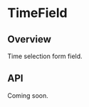 
<Meta of={TimeFieldStories} />

# TimeField

<ResourceLinks
  sourceCode="https://github.com/cultureamp/kaizen-design-system/tree/main/packages/components/src/TimeField"
  figma="https://www.figma.com/file/ZRfnoNUXbGZv4eVWLbF4Az/%F0%9F%96%BC%EF%B8%8F-Component-Gallery?type=design&node-id=9%3A37847&mode=design&t=tmk2yNQC5xRRlaQF-1"
  designGuidelines="https://cultureamp.atlassian.net/wiki/spaces/DesignSystem/pages/3078095243/Time+Field"
  className="!mb-8"
/>


<Installation
  installCommand="pnpm add @kaizen/components"
  importStatement='import { TimeField } from "@kaizen/components"'
/>

## Overview

Time selection form field.

<Canvas of={TimeFieldStories.Playground} />
<Controls of={TimeFieldStories.Playground} />

## API

Coming soon.
